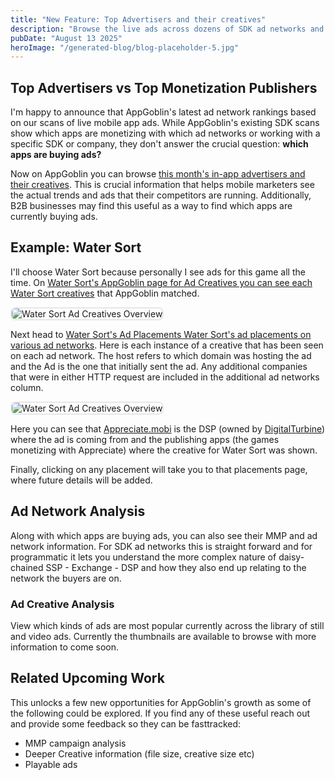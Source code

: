 ```yaml
---
title: "New Feature: Top Advertisers and their creatives"
description: "Browse the live ads across dozens of SDK ad networks and programmatic DSPs and SSP and see which ads are popular."
pubDate: "August 13 2025"
heroImage: "/generated-blog/blog-placeholder-5.jpg"
---
```



## Top Advertisers vs Top Monetization Publishers

I'm happy to announce that AppGoblin's latest ad network rankings based on our scans of live mobile app ads. While AppGoblin's existing SDK scans show which apps are monetizing with which ad networks or working with a specific SDK or company, they don't answer the crucial question: **which apps are buying ads?**

Now on AppGoblin you can browse [this month's in-app advertisers and their creatives](https://appgoblin.info/ad-creatives). This is crucial information that helps mobile marketers see the actual trends and ads that their competitors are running. Additionally, B2B businesses may find this useful as a way to find which apps are currently buying ads.

## Example: Water Sort

I'll choose Water Sort because personally I see ads for this game all the time. On [Water Sort's AppGoblin page for Ad Creatives you can see each Water Sort creatives](https://appgoblin.info/apps/water.sort.puzzle.game.color.sorting.free/ad-creatives) that AppGoblin matched.

<img src="/generated-blog/appgoblin-water_sort_creatives.png" alt="Water Sort Ad Creatives Overview" style="border: 2px solid #e5e7eb; border-radius: 8px; max-width: 100%; height: auto;" />

Next head to [Water Sort's Ad Placements Water Sort's ad placements on various ad networks](https://appgoblin.info/apps/water.sort.puzzle.game.color.sorting.free/ad-creatives). Here is each instance of a creative that has been seen on each ad network. The host refers to which domain was hosting the ad and the Ad is the one that initially sent the ad. Any additional companies that were in either HTTP request are included in the additional ad networks column.

<img src="/generated-blog/appgoblin-water_sort_ad_placements.png" alt="Water Sort Ad Creatives Overview" style="border: 2px solid #e5e7eb; border-radius: 8px; max-width: 100%; height: auto;" />

Here you can see that [Appreciate.mobi](appgoblin.info/companies/appreciate.mobi) is the DSP (owned by [DigitalTurbine](https://appgoblin.info/companies/appreciate.mobi)) where the ad is coming from and the publishing apps (the games monetizing with Appreciate) where the creative for Water Sort was shown.

Finally, clicking on any placement will take you to that placements page, where future details will be added.




## Ad Network Analysis
Along with which apps are buying ads, you can also see their MMP and ad network information. For SDK ad networks this is straight forward and for programmatic it lets you understand the more complex nature of daisy-chained SSP - Exchange - DSP and how they also end up relating to the network the buyers are on. 


### Ad Creative Analysis

View which kinds of ads are most popular currently across the library of still and video ads. Currently the thumbnails are available to browse with more information to come soon.

## Related Upcoming Work

This unlocks a few new opportunities for AppGoblin's growth as some of the following could be explored. If you find any of these useful reach out and provide some feedback so they can be fasttracked:

- MMP campaign analysis
- Deeper Creative information (file size, creative size etc)
- Playable ads

